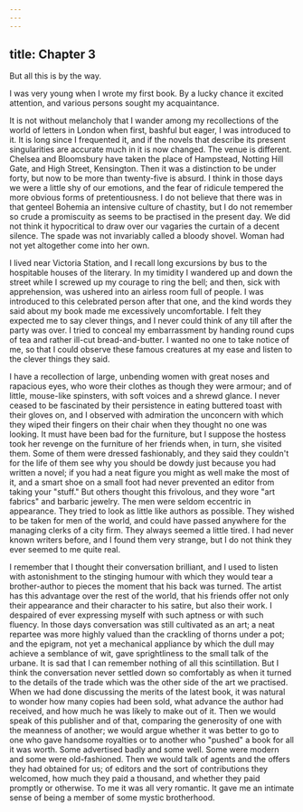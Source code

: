```yaml
---
---
---
```

title: Chapter 3
---

But all this is by the way.

I was very young when I wrote my first book. By a lucky chance it excited attention, and various persons sought my acquaintance.

It is not without melancholy that I wander among my recollections of the world of letters in London when first, bashful but eager, I was introduced to it. It is long since I frequented it, and if the novels that describe its present singularities are accurate much in it is now changed. The venue is different. Chelsea and Bloomsbury have taken the place of Hampstead, Notting Hill Gate, and High Street, Kensington. Then it was a distinction to be under forty, but now to be more than twenty-five is absurd. I think in those days we were a little shy of our emotions, and the fear of ridicule tempered the more obvious forms of pretentiousness. I do not believe that there was in that genteel Bohemia an intensive culture of chastity, but I do not remember so crude a promiscuity as seems to be practised in the present day. We did not think it hypocritical to draw over our vagaries the curtain of a decent silence. The spade was not invariably called a bloody shovel. Woman had not yet altogether come into her own.

I lived near Victoria Station, and I recall long excursions by bus to the hospitable houses of the literary. In my timidity I wandered up and down the street while I screwed up my courage to ring the bell; and then, sick with apprehension, was ushered into an airless room full of people. I was introduced to this celebrated person after that one, and the kind words they said about my book made me excessively uncomfortable. I felt they expected me to say clever things, and I never could think of any till after the party was over. I tried to conceal my embarrassment by handing round cups of tea and rather ill-cut bread-and-butter. I wanted no one to take notice of me, so that I could observe these famous creatures at my ease and listen to the clever things they said.

I have a recollection of large, unbending women with great noses and rapacious eyes, who wore their clothes as though they were armour; and of little, mouse-like spinsters, with soft voices and a shrewd glance. I never ceased to be fascinated by their persistence in eating buttered toast with their gloves on, and I observed with admiration the unconcern with which they wiped their fingers on their chair when they thought no one was looking. It must have been bad for the furniture, but I suppose the hostess took her revenge on the furniture of her friends when, in turn, she visited them. Some of them were dressed fashionably, and they said they couldn't for the life of them see why you should be dowdy just because you had written a novel; if you had a neat figure you might as well make the most of it, and a smart shoe on a small foot had never prevented an editor from taking your "stuff." But others thought this frivolous, and they wore "art fabrics" and barbaric jewelry. The men were seldom eccentric in appearance. They tried to look as little like authors as possible. They wished to be taken for men of the world, and could have passed anywhere for the managing clerks of a city firm. They always seemed a little tired. I had never known writers before, and I found them very strange, but I do not think they ever seemed to me quite real.

I remember that I thought their conversation brilliant, and I used to listen with astonishment to the stinging humour with which they would tear a brother-author to pieces the moment that his back was turned. The artist has this advantage over the rest of the world, that his friends offer not only their appearance and their character to his satire, but also their work. I despaired of ever expressing myself with such aptness or with such fluency. In those days conversation was still cultivated as an art; a neat repartee was more highly valued than the crackling of thorns under a pot; and the epigram, not yet a mechanical appliance by which the dull may achieve a semblance of wit, gave sprightliness to the small talk of the urbane. It is sad that I can remember nothing of all this scintillation. But I think the conversation never settled down so comfortably as when it turned to the details of the trade which was the other side of the art we practised. When we had done discussing the merits of the latest book, it was natural to wonder how many copies had been sold, what advance the author had received, and how much he was likely to make out of it. Then we would speak of this publisher and of that, comparing the generosity of one with the meanness of another; we would argue whether it was better to go to one who gave handsome royalties or to another who "pushed" a book for all it was worth. Some advertised badly and some well. Some were modern and some were old-fashioned. Then we would talk of agents and the offers they had obtained for us; of editors and the sort of contributions they welcomed, how much they paid a thousand, and whether they paid promptly or otherwise. To me it was all very romantic. It gave me an intimate sense of being a member of some mystic brotherhood.